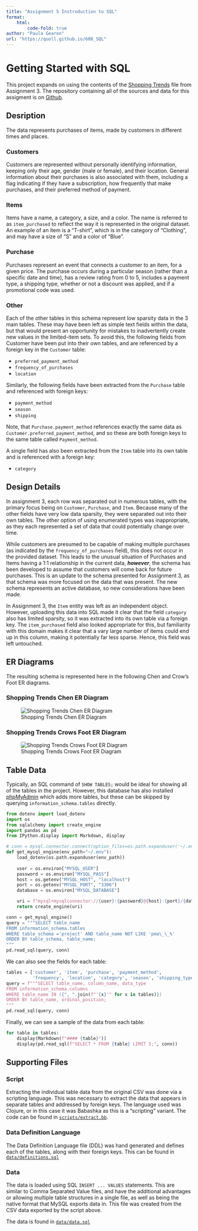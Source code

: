 ```yaml
---
title: "Assignment 5 Instroduction to SQL"
format:
    html:
        code-fold: true
author: "Paula Gearon"
url: "https://quoll.github.io/608_SQL"
---
```

# Getting Started with SQL

This project expands on using the contents of the [Shopping Trends](https://github.com/quoll/608_HW3_ERModels/blob/main/shopping_trends.csv) file from Assignment 3. The repository containing all of the sources and data for this assigment is on [Github](https://github.com/quoll/608_SQL).

## Desription

The data represents purchases of items, made by customers in different times and places.

### Customers
Customers are represented without personally identifying information, keeping only their age, gender (male or female), and their location. General information about their purchases is also associated with them, including a flag indicating if they have a subscription, how frequently that make purchases, and their preferred method of payment.

### Items
Items have a name, a category, a size, and a color. The name is referred to as `item_purchased` to reflect the way it is represented in the original dataset. An example of an item is a "T-shirt", which is in the category of "Clothing", and may have a size of "S" and a color of "Blue".

### Purchase
Purchases represent an event that connects a customer to an item, for a given price. The purchase occurs during a particular season (rather than a specific date and time), has a review rating from 0 to 5, includes a payment type, a shipping type, whether or not a discount was applied, and if a promotional code was used.

### Other
Each of the other tables in this schema represent low sparsity data in the 3 main tables. These may have been left as simple text fields within the data, but that would present an opportunity for mistakes to inadvertently create new values in the limited-item sets. To avoid this, the following fields from Customer have been put into their own tables, and are referenced by a foreign key in the `Customer` table:

* `preferred_payment_method`
* `frequency_of_purchases`
* `location`

Similarly, the following fields have been extracted from the `Purchase` table and referenced with foreign keys:

* `payment_method`
* `season`
* `shipping`

Note, that `Purchase.payment_method` references exactly the same data as `Customer.preferred_payment_method`, and so these are both foreign keys to the same table called `Payment_method`.

A single field has also been extracted from the `Item` table into its own table and is referenced with a foreign key:

* `category`

## Design Details
In assignment 3, each row was separated out in numerous tables, with the primary focus being on `Customer`, `Purchase`, and `Item`. Because many of the other fields have very low data sparsity, they were separated out into their own tables. The other option of using enumerated types was inappropriate, as they each represented a set of data that could potentially change over time.

While customers are presumed to be capable of making multiple purchases (as indicated by the `frequency_of_purchases` field), this does not occur in the provided dataset. This leads to the unusual situation of Purchases and Items having a 1:1 relationship in the current data, _**however**_, the schema has been developed to assume that customers will come back for future purchases. This is an update to the schema presented for Assignment 3, as that schema was more focused on the data that was present. The new schema represents an active database, so new considerations have been made.

In Assignment 3, the `Item` entity was left as an independent object. However, uploading this data into SQL made it clear that the field `category` also has limited sparsity, so it was extracted into its own table via a foreign key. The `item_purchased` field also looked appropriate for this, but familiarity with this domain makes it clear that a vary large number of items could end up in this column, making it potentially far less sparse. Hence, this field was left untouched.

## ER Diagrams
The resulting schema is represented here in the following Chen and Crow's Foot ER diagrams.

### Shopping Trends Chen ER Diagram
![Shopping Trends Chen ER Diagram](https://quoll.github.io/608_SQL/diagrams/shopping_trends_chen.png)

### Shopping Trends Crows Foot ER Diagram
![Shopping Trends Crows Foot ER Diagram](https://quoll.github.io/608_SQL/diagrams/shopping_trends.png)


## Table Data
Typically, an SQL command of `SHOW TABLES;` would be ideal for showing all of the tables in the project. However, this database has also installed [phpMyAdmin](https://www.phpmyadmin.net/) which adds more tables, but these can be skipped by querying `information_schema.tables` directly.

```python
from dotenv import load_dotenv
import os
from sqlalchemy import create_engine
import pandas as pd
from IPython.display import Markdown, display

# conn = mysql.connector.connect(option_files=os.path.expanduser('~/.env'), database='project')
def get_mysql_engine(env_path="~/.env"):
    load_dotenv(os.path.expanduser(env_path))
    
    user = os.environ["MYSQL_USER"]
    password = os.environ["MYSQL_PASS"]
    host = os.getenv("MYSQL_HOST", "localhost")
    port = os.getenv("MYSQL_PORT", "3306")
    database = os.environ["MYSQL_DATABASE"]

    uri = f"mysql+mysqlconnector://{user}:{password}@{host}:{port}/{database}"
    return create_engine(uri)

conn = get_mysql_engine()
query = """SELECT table_name
FROM information_schema.tables
WHERE table_schema ='project' AND table_name NOT LIKE 'pma\_\_%'
ORDER BY table_schema, table_name;
"""
pd.read_sql(query, conn)
```

We can also see the fields for each table:

```python
tables = ['customer', 'item', 'purchase', 'payment_method',
          'frequency', 'location', 'category', 'season', 'shipping_type']
query = f"""SELECT table_name, column_name, data_type
FROM information_schema.columns
WHERE table_name IN ({", ".join(f"'{x}'" for x in tables)})
ORDER BY table_name, ordinal_position;
"""
pd.read_sql(query, conn)
```

Finally, we can see a sample of the data from each table:
```python
for table in tables:
    display(Markdown(f"#### {table}"))
    display(pd.read_sql(f"SELECT * FROM {table} LIMIT 5;", conn))
```

## Supporting Files
### Script
Extracting the individual table data from the original CSV was done via a scripting language. This was necessary to extract the data that appears in separate tables and addressed by foreign keys. The language used was Clojure, or in this case it was Babashka as this is a "scripting" variant. The code can be found in [`scripts/extract.bb`](https://quoll.github.io/608_SQL/scripts/extract.bb).

### Data Definition Language
The Data Definition Language file (DDL) was hand generated and defines each of the tables, along with their foreign keys. This can be found in [`data/definitions.sql`](https://quoll.github.io/608_SQL/data/definitions.sql)

### Data
The data is loaded using SQL `INSERT ... VALUES` statements. This are similar to Comma Separated Value files, and have the additional advantages or allowing multiple table structures in a single file, as well as being the native format that MySQL exports data in. This file was created from the CSV data exported by the script above.

The data is found in [`data/data.sql`](https://quoll.github.io/608_SQL/data/data.sql)

